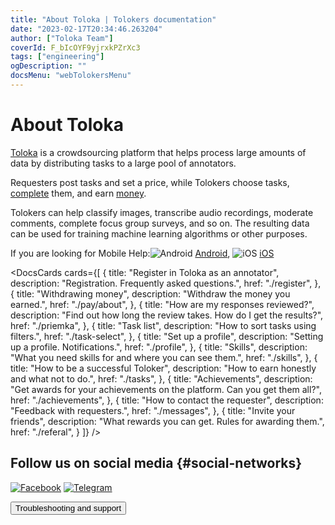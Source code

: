```yaml
---
title: "About Toloka | Tolokers documentation"
date: "2023-02-17T20:34:46.263204"
author: ["Toloka Team"]
coverId: F_bIcOYF9yjrxkPZrXc3
tags: ["engineering"]
ogDescription: ""
docsMenu: "webTolokersMenu"
---
```


# About Toloka

[Toloka](http://toloka.yandex.com/) is a crowdsourcing platform that helps process large amounts of data by distributing tasks to a large pool of annotators.

Requesters post tasks and set a price, while Tolokers choose tasks, [complete](./tasks) them, and earn [money](./priemka#pay).

Tolokers can help classify images, transcribe audio recordings, moderate comments, complete focus group surveys, and so on. The resulting data can be used for training machine learning algorithms or other purposes.

If you are looking for Mobile Help:<img src="https://yastatic.net/s3/doc-binary/freeze/ru/toloka-common/74b7231516e694ca7e0845a2acc01437096837d8.png" alt="Android" /> [Android](../android/), <img src="https://yastatic.net/s3/doc-binary/freeze/ru/toloka-common/954d1a32b3f72b26c733dfd826934e932860f599.png" alt="iOS" /> [iOS](../ios/)

<DocsCards cards={[
{
  title: "Register in Toloka as an annotator",
  description: "Registration. Frequently asked questions.",
  href: "./register",
},
{
  title: "Withdrawing money",
  description: "Withdraw the money you earned.",
  href: "./pay/about",
},
{
  title: "How are my responses reviewed?",
  description: "Find out how long the review takes. How do I get the results?",
  href: "./priemka",
},
{
  title: "Task list",
  description: "How to sort tasks using filters.",
  href: "./task-select",
},
{
  title: "Set up a profile",
  description: "Setting up a profile. Notifications.",
  href: "./profile",
},
{
  title: "Skills",
  description: "What you need skills for and where you can see them.",
  href: "./skills",
},
{
  title: "How to be a successful Toloker",
  description: "How to earn honestly and what not to do.",
  href: "./tasks",
},
{
  title: "Achievements",
  description: "Get awards for your achievements on the platform. Can you get them all?",
  href: "./achievements",
},
{
  title: "How to contact the requester",
  description: "Feedback with requesters.",
  href: "./messages",
},
{
  title: "Invite your friends",
  description: "What rewards you can get. Rules for awarding them.",
  href: "./referal",
}
]} />

## Follow us on social media {#social-networks}

[![Facebook](https://yastatic.net/s3/doc-binary/freeze/ru/toloka-common/dc064a5532d1ce00cf445f471aa007dcc48502f7.svg)](https://www.facebook.com/tolokaworldwide) [![Telegram](https://yastatic.net/s3/doc-binary/freeze/ru/toloka-common/27723cba940eca5313c22b680a8d62afea426398.svg)](https://t.me/TolokaOfficial_en_tr)

<Button themeColor="light" view="default" size="l" type="link" url="../troubleshooting/troubleshooting#not_working_properly">Troubleshooting and support</Button>
